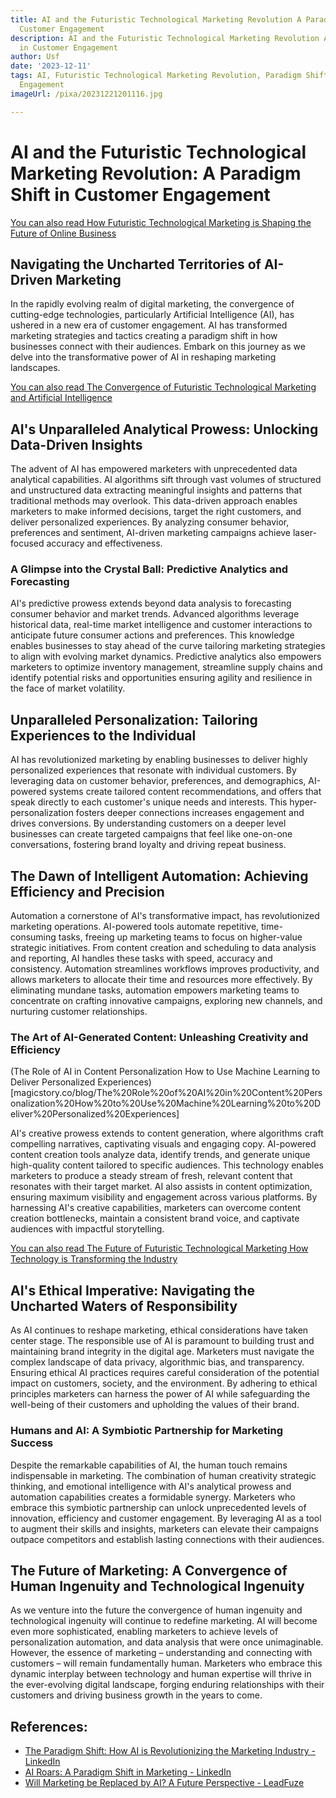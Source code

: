 ```yaml
---
title: AI and the Futuristic Technological Marketing Revolution A Paradigm Shift in
  Customer Engagement
description: AI and the Futuristic Technological Marketing Revolution A Paradigm Shift
  in Customer Engagement
author: Usf
date: '2023-12-11'
tags: AI, Futuristic Technological Marketing Revolution, Paradigm Shift in Customer
  Engagement
imageUrl: /pixa/20231221201116.jpg

---
```

# AI and the  Futuristic Technological Marketing Revolution: A  Paradigm Shift in Customer Engagement

[You can also read How  Futuristic Technological Marketing is Shaping  the Future of Online Business](How%20Futuristic%20Technological%20Marketing%20is%20Shaping%20the%20Future%20of%20Online%20Business)


## Navigating  the Uncharted Territories of AI-Driven Marketing

In the rapidly evolving realm of digital marketing, the convergence of cutting-edge technologies, particularly  Artificial Intelligence (AI), has  ushered in a new era of customer engagement. AI  has transformed marketing  strategies and  tactics creating a paradigm shift in how businesses connect with their audiences. Embark  on this journey  as we delve into the transformative power of AI in reshaping marketing landscapes.

[You can also read The Convergence of Futuristic Technological Marketing and  Artificial Intelligence](The%20Convergence%20of%20Futuristic%20Technological%20Marketing%20and%20Artificial%20Intelligence)


## AI's Unparalleled Analytical Prowess: Unlocking  Data-Driven Insights

The advent of AI has empowered marketers with unprecedented data analytical capabilities. AI algorithms sift through vast volumes of structured and unstructured data extracting meaningful  insights and patterns that traditional methods may overlook. This data-driven approach enables  marketers to make informed decisions, target the right customers, and deliver personalized experiences. By analyzing consumer behavior, preferences and sentiment, AI-driven marketing campaigns achieve laser-focused accuracy and effectiveness.

###  A Glimpse into the  Crystal Ball: Predictive Analytics and  Forecasting

AI's  predictive prowess extends beyond data analysis to forecasting consumer behavior and market trends. Advanced algorithms leverage historical data, real-time  market intelligence and customer interactions to anticipate future consumer  actions and preferences. This knowledge enables businesses to stay ahead  of the curve tailoring marketing strategies  to align  with evolving market dynamics. Predictive analytics also empowers marketers to optimize inventory management, streamline supply chains and identify potential risks and opportunities ensuring agility and resilience in the face of market  volatility.

##  Unparalleled Personalization: Tailoring  Experiences to the Individual

AI has revolutionized marketing by enabling businesses to deliver highly personalized experiences that resonate with individual customers. By leveraging data on customer behavior, preferences, and demographics, AI-powered systems create tailored content recommendations, and offers that speak directly to each customer's unique needs and interests. This  hyper-personalization fosters deeper connections increases engagement and drives conversions. By understanding customers on a deeper  level businesses can create targeted campaigns that feel like one-on-one conversations, fostering brand loyalty and driving repeat business.

## The Dawn of Intelligent  Automation: Achieving Efficiency and Precision

Automation a cornerstone of AI's transformative impact, has revolutionized marketing operations. AI-powered tools  automate repetitive, time-consuming tasks, freeing up marketing  teams to focus on  higher-value strategic initiatives.  From content creation and scheduling to data analysis and reporting, AI handles these  tasks with speed, accuracy and consistency. Automation streamlines  workflows improves productivity, and  allows marketers to allocate their time and resources more effectively. By eliminating  mundane tasks, automation empowers marketing teams  to concentrate on crafting innovative campaigns, exploring new channels, and nurturing customer relationships.

### The Art of AI-Generated  Content: Unleashing  Creativity and Efficiency
(The  Role of AI in Content Personalization How to Use Machine Learning to Deliver Personalized Experiences)[magicstory.co/blog/The%20Role%20of%20AI%20in%20Content%20Personalization%20How%20to%20Use%20Machine%20Learning%20to%20Deliver%20Personalized%20Experiences]

AI's creative prowess extends to content generation, where algorithms craft compelling narratives, captivating visuals and engaging copy. AI-powered content creation tools  analyze  data, identify trends, and generate unique high-quality content tailored to specific audiences. This technology enables marketers to produce  a steady stream of fresh, relevant content that  resonates  with their target market. AI also assists in content optimization, ensuring maximum visibility and engagement  across various platforms. By  harnessing AI's  creative capabilities, marketers can overcome content creation bottlenecks, maintain a consistent  brand  voice, and captivate audiences with impactful storytelling.

[You can also read The Future of Futuristic Technological Marketing How Technology is Transforming the Industry](The%20Future%20of%20Futuristic%20Technological%20Marketing%20How%20Technology%20is%20Transforming%20the%20Industry)


##  AI's Ethical Imperative: Navigating  the  Uncharted  Waters of Responsibility

As AI continues to reshape marketing,  ethical considerations have taken center stage. The responsible use  of AI is paramount to building trust and maintaining brand integrity  in the digital age.  Marketers must navigate the complex landscape of data privacy, algorithmic  bias, and transparency. Ensuring ethical AI practices requires  careful consideration of the potential impact on customers, society, and the environment. By adhering to  ethical principles marketers can harness the power of AI while safeguarding the well-being of their customers and upholding the values of  their brand.

### Humans and AI:  A Symbiotic Partnership  for Marketing Success

Despite the remarkable capabilities of AI,  the human  touch remains indispensable  in marketing. The combination of human creativity strategic thinking, and emotional intelligence with AI's analytical prowess and  automation capabilities creates  a formidable synergy. Marketers who embrace this symbiotic partnership can unlock unprecedented levels of innovation, efficiency and customer engagement. By leveraging AI as a tool to augment their skills and insights, marketers can  elevate their campaigns outpace competitors and establish lasting connections with their audiences.

## The Future of Marketing: A Convergence of  Human Ingenuity  and Technological Ingenuity

As we venture into the future the convergence of human  ingenuity and technological ingenuity will continue  to redefine marketing. AI will become even more sophisticated,  enabling marketers to achieve levels of personalization automation,  and data analysis that were once unimaginable. However, the essence of  marketing – understanding and connecting with customers – will remain fundamentally  human. Marketers who embrace this dynamic interplay between technology and  human expertise will thrive in the ever-evolving  digital landscape, forging enduring relationships with their customers  and driving business growth in the years to come.

## References:
- [The Paradigm Shift: How AI is Revolutionizing the Marketing Industry - LinkedIn](https://www.linkedin.com/pulse/paradigm-shift-how-ai-revolutionizing-marketing-industry-lynn)
- [AI Roars: A Paradigm Shift in Marketing - LinkedIn](https://www.linkedin.com/pulse/ai-roars-paradigm-shift-marketing-al-leong)
- [Will Marketing be Replaced by AI? A Future Perspective - LeadFuze](https://www.leadfuze.com/will-marketing-be-replaced-by-ai/)
